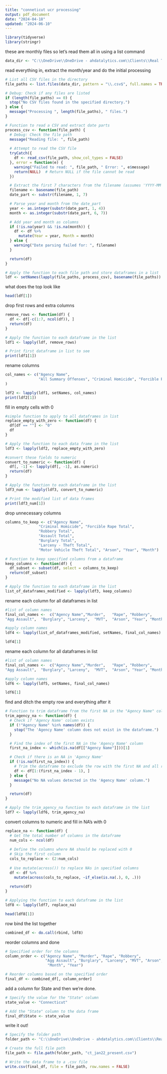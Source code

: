 ---
title: "conneticut ucr processing"
output: pdf_document
date: "2024-04-18"
updated: "2024-06-10"
---
```{r}
library(tidyverse)
library(stringr)
```
these are monthly files so let's read them all in using a list command
```{r}
data_dir <- "C:\\OneDrive\\OneDrive - ahdatalytics.com\\Clients\\Real Time Crime Index\\Open Source Data\\Connecticut\\State UCR"
```
read everything in, extract the month/year and do the initial processing
```{r}
# List all CSV files in the directory
file_paths <- list.files(data_dir, pattern = "\\.csv$", full.names = TRUE)

# Debug: Check if any files are listed
if (length(file_paths) == 0) {
  stop("No CSV files found in the specified directory.")
} else {
  message("Processing ", length(file_paths), " files.")
}

# Function to read a CSV and extract date parts
process_csv <- function(file_path) {
  # Debug: Check the file path
  message("Reading file: ", file_path)
  
  # Attempt to read the CSV file
  tryCatch({
    df <- read_csv(file_path, show_col_types = FALSE)
  }, error = function(e) {
    warning("Failed to read: ", file_path, " Error: ", e$message)
    return(NULL)  # Return NULL if the file cannot be read
  })

  # Extract the first 7 characters from the filename (assumes 'YYYY-MM' format)
  filename <- basename(file_path)
  date_part <- substr(filename, 1, 7)

  # Parse year and month from the date_part
  year <- as.integer(substr(date_part, 1, 4))
  month <- as.integer(substr(date_part, 6, 7))

  # Add year and month as columns
  if (!is.na(year) && !is.na(month)) {
    df <- df %>%
      mutate(Year = year, Month = month)
  } else {
    warning("Date parsing failed for: ", filename)
  }

  return(df)
}

# Apply the function to each file path and store dataframes in a list
ldf <- setNames(lapply(file_paths, process_csv), basename(file_paths))

```
what does the top look like
```{r}
head(ldf[1])
```
drop first rows and extra columns
```{r}
remove_rows <- function(df) {
  df <- df[-c(1:7, ncol(df)), ]
  return(df)
}

# Apply the function to each dataframe in the list
ldf1 <- lapply(ldf, remove_rows)

# Print first dataframe in list to see
print(ldf1[1])
```

rename columns
```{r}
col_names <- c("Agency Name", 
               "All Summary Offenses", "Criminal Homicide", "Forcible Rape Total", "Robbery Total", "Assault Total", "Burglary Total", "Larceny - Theft Total", "Motor Vehicle Theft Total", "Arson", "Human Trafficking Offenses", "Year", "Month"
)

ldf2 <- lapply(ldf1, setNames, col_names)
print(ldf2[1])
```
fill in empty cells with 0
```{r}
#simple function to apply to all dataframes in list
replace_empty_with_zero <- function(df) {
  df[df == ""] <- "0"
  df
}

# Apply the function to each data frame in the list
ldf3 <- lapply(ldf2, replace_empty_with_zero)

#convert these fields to numeric
convert_to_numeric <- function(df) {
  df[, -1] <- lapply(df[, -1], as.numeric)
  return(df)
}

# Apply the function to each dataframe in the list
ldf3_num <- lapply(ldf3, convert_to_numeric)

# Print the modified list of data frames
print(ldf3_num[1])

```

drop unnecessary columns
```{r}
columns_to_keep <- c("Agency Name", 
               "Criminal Homicide", "Forcible Rape Total", 
               "Robbery Total", 
               "Assault Total", 
               "Burglary Total", 
               "Larceny - Theft Total", 
               "Motor Vehicle Theft Total", "Arson", "Year", "Month")

# Function to keep specified columns from a dataframe
keep_columns <- function(df) {
  df_subset <- subset(df, select = columns_to_keep)
  return(df_subset)
}

# Apply the function to each dataframe in the list
list_of_dataframes_modified <- lapply(ldf3, keep_columns)
```


rename each column for all dataframes in list
```{r}
#list of column names
final_col_names <-  c("Agency Name","Murder",	"Rape",	"Robbery",
"Agg Assault",	"Burglary",	"Larceny",	"MVT",	"Arson", "Year", "Month")

#apply column names
ldf4 <- lapply(list_of_dataframes_modified, setNames, final_col_names)

ldf4[1]
```
rename each column for all dataframes in list
```{r}
#list of column names
final_col_names <-  c("Agency Name","Murder",	"Rape",	"Robbery",
"Agg Assault",	"Burglary",	"Larceny",	"MVT",	"Arson", "Year", "Month")

#apply column names
ldf6 <- lapply(ldf5, setNames, final_col_names)

ldf6[1]
```
find and ditch the empty row and everything after it
```{r}
# Function to trim dataframe from the first NA in the "Agency Name" column
trim_agency_na <- function(df) {
  # Check if 'Agency Name' column exists
  if (!"Agency Name" %in% names(df)) {
    stop("The 'Agency Name' column does not exist in the dataframe.")
  }

  # Find the index of the first NA in the 'Agency Name' column
  first_na_index <- which(is.na(df[["Agency Name"]]))[1]

  # Check if there is an NA in 'Agency Name'
  if (!is.na(first_na_index)) {
    # Trim the dataframe to exclude the row with the first NA and all rows after it
    df <- df[1:(first_na_index - 1), ]
  } else {
    message("No NA values detected in the 'Agency Name' column.")
  }

  return(df)
}

# Apply the trim_agency_na function to each dataframe in the list
ldf7 <- lapply(ldf6, trim_agency_na)
```
convert columns to numeric and fill in NA's with 0
```{r}
replace_na <- function(df) {
  # Get the total number of columns in the dataframe
  num_cols <- ncol(df)
  
  # Define the columns where NA should be replaced with 0
  # Skip the first column
  cols_to_replace <- (2:num_cols)
  
  # Use mutate(across()) to replace NAs in specified columns
  df <- df %>%
    mutate(across(cols_to_replace, ~if_else(is.na(.), 0, .)))
  
  return(df)
}

# Applying the function to each dataframe in the list
ldf8 <- lapply(ldf7, replace_na)

head(ldf8[1])
```
row bind the list together
```{r}
combined_df <- do.call(rbind, ldf8)
```
reorder columns and done
```{r}
# Specified order for the columns
column_order <- c("Agency Name", "Murder", "Rape", "Robbery", 
                  "Agg Assault", "Burglary", "Larceny", "MVT", "Arson",
                   "Month", "Year")

# Reorder columns based on the specified order
final_df <- combined_df[, column_order]
```
add a column for State and then we're done.
```{r}
# Specify the value for the "State" column
state_value <- "Connecticut"

# Add the "State" column to the data frame
final_df$State <- state_value
```
write it out!
```{r}
# Specify the folder path
folder_path <- "C:\\OneDrive\\OneDrive - ahdatalytics.com\\Clients\\Real Time Crime Index\\Open Source Data\\Connecticut\\Formatted Data"

# Create the full file path
file_path <- file.path(folder_path, "ct_jan22_present.csv")

# Write the data frame to a .csv file
write.csv(final_df, file = file_path, row.names = FALSE)
```
